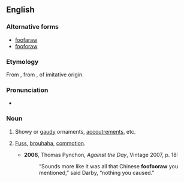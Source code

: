 ==English==

===Alternative forms===
* [[foofaraw]]
* [[fooforaw]]

===Etymology===
From {{etyl|fr|en}} {{m|fr|fanfaron}}, from {{etyl|es|en}} {{m|es|fanfarrón||showy, ostentatious}}, of imitative origin.

===Pronunciation===
* {{IPA|en|/ˈfuːfəɹɔː/}}

===Noun===
{{en-noun}}

# {{lb|en|colloquial}} Showy or [[gaudy]] ornaments, [[accoutrements]], etc.
# {{lb|en|colloquial}} [[fuss|Fuss]], [[brouhaha]], [[commotion]].
#* '''2006''', Thomas Pynchon, ''Against the Day'', Vintage 2007, p. 18:
#*: “Sounds more like it was all that Chinese '''foofooraw''' you mentioned,” said Darby, “nothing you caused.”